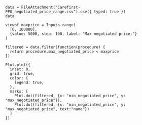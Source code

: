 ```ojs
data = FileAttachment("Carefirst-PPO_negotiated_price_range.csv").csv({ typed: true })
data
```

```ojs
viewof maxprice = Inputs.range(
  [0, 100000], 
  {value: 5000, step: 100, label: "Max negotiated price:"}
)
```

```ojs
filtered = data.filter(function(procedure) {
  return procedure.max_negotiated_price < maxprice
})
```

```ojs
Plot.plot({
  inset: 0,
  grid: true,
  color: {
    legend: true,
  },
  marks: [
    Plot.dot(filtered, {x: "min_negotiated_price", y: "max_negotiated_price"}),
    Plot.dot(filtered, {x: "min_negotiated_price", y: "max_negotiated_price", text:"name"})    
  ]
})
```

